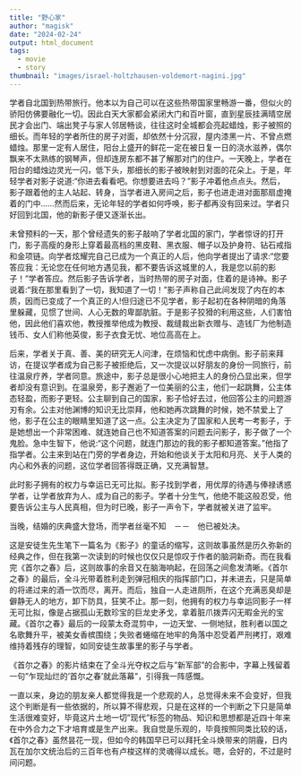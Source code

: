 ```yaml
---
title: "野心家"
author: "magisk"
date: "2024-02-24"
output: html_document
tags: 
  - movie
  - story
thumbnail: "images/israel-holtzhausen-voldemort-nagini.jpg"
---
```


<!--more-->

学者自北国到热带旅行。他本以为自己可以在这些热带国家里畅游一番，但似火的骄阳仿佛要融化一切。因此白天大家都会紧闭大门和百叶窗，直到星辰挂满晴空居民才会出门、端出凳子与家人邻居畅谈，往往这时全城都会亮起蜡烛，影子被照的细长。而年轻的学者所住的房子对面，却依然十分沉寂，屋内漆黑一片、不曾点燃蜡烛。那里一定有人居住，阳台上盛开的鲜花一定在被日复一日的浇水滋养，偶尔飘来不太熟练的钢琴声，但却连房东都不甚了解那对门的住户。一天晚上，学者在阳台的蜡烛边灵光一闪，低下头，那细长的影子被映射到对面的花朵上。于是，年轻学者对影子说道:"你进去看看吧。你想要进去吗？"影子冲着他点点头。然后，影子跟着他的主人站起、转身，当学者进入房间之后，影子也进走进对面那扇虚掩着的门中......然而后来，无论年轻的学者如何呼唤，影子都再没有回来过。学者只好回到北国，他的新影子便又逐渐长出。

未曾预料的一天，那个曾经遗失的影子敲响了学者北国的家门，学者惊讶的打开门，影子高瘦的身形上穿着最高档的黑皮鞋、黑衣服、帽子以及护身符、钻石戒指和金项链。向学者炫耀完自己已成为一个真正的人后，他向学者提出了请求:"您要答应我：无论您在任何地方遇见我，都不要告诉这城里的人，我是您以前的影子！"学者答应。然后影子告诉学者，当时热带的房子对面，住着的是诗神。影子说着:"我在那里看到了一切，我知道了一切！"影子声称自己此间发现了内在的本质，因而已变成了一个真正的人!但归途已不见学者，影子起初在各种阴暗的角落里躲藏，见惯了世间、人心无数的卑鄙肮脏。于是影子狡猾的利用这些，人们害怕他，因此他们喜欢他，教授推举他成为教授、裁缝裁出新衣赠与、造钱厂为他制造钱币、女人们称他英俊，影子衣食无忧、地位高高在上。

后来，学者关于真、善、美的研究无人问津，在烦恼和忧虑中病倒。影子前来拜访，在提议学者成为自己影子被拒绝后，又一次提议以好朋友的身份一同旅行，前往温泉疗养，学者同意。旅途中，影子总是很小心地把主人的身份凸显出来，但学者却没有意识到。在温泉旁，影子邂逅了一位美丽的公主，他们一起跳舞，公主体态轻盈，而影子更轻。公主聊到自己的国家，影子恰好去过，他回答公主的问题游刃有余。公主对他渊博的知识无比崇拜，他和她再次跳舞的时候，她不禁爱上了他，影子在公主的眼睛里知道了这一点。公主决定为了国家和人民考一考影子，于是她想出一个非常困难、就连她自己也不知道答案的问题去问影子，影子做了一个鬼脸。急中生智下，他说:"这个问题，就连门那边的我的影子都知道答案。"他指了指学者。公主来到站在门旁的学者身边，开始和他谈关于太阳和月亮、关于人类的内心和外表的问题，这位学者回答得既正确，又充满智慧。

此时影子拥有的权力与幸运已无可比拟。影子找到学者，用优厚的待遇与俸禄诱惑学者，让学者放弃为人、成为自己的影子。学者十分生气，他绝不能这般忍受，他要告诉公主与人民真相，但为时已晚，影子一声令下，学者就被关进了监牢。

当晚，结婚的庆典盛大登场，而学者丝毫不知　－－　他已被处决。 

这是安徒生先生笔下一篇名为《影子》的童话的缩写，这则故事虽然是历久弥新的经典之作，但在我第一次读到的时候也仅仅只是惊叹于作者的脑洞新奇。而在我看完《首尔之春》后，这则故事的余音又在脑海响起，在回荡之间愈发清晰。《首尔之春》的最后，全斗光带着胜利走到弹冠相庆的指挥部门口，并未进去，只是简单的将递过来的酒一饮而尽，离开。而后，独自一人走进厕所，在这个充满恶臭却是僻静无人的地方，卸下防具，狂笑不止。那一刻，他拥有的权力与幸运同影子一样无可比拟，像是占据孤山无数珍宝的巨龙史矛戈，拿着脏爪拨弄闪无暇金光的宝藏。《首尔之春》最后的一段蒙太奇混剪中，一边天堂、一侧地狱，胜利者以国之名歌舞升平，被美女香槟围绕；失败者蜷缩在地牢的角落中忍受着严刑拷打，艰难维持着残存的理智，如同安徒生故事里的影子与学者。

《首尔之春》的影片结束在了全斗光夺权之后与"新军部"的合影中，字幕上残留着一句"乍现灿烂的'首尔之春'就此落幕"，引得我一阵感慨。

一直以来，身边的朋友亲人都觉得我是一个悲观的人，总觉得未来不会变好，但我这个判断是有一些依据的，所以算不得悲观，只是在这样的一个判断之下只是简单生活很难变好，毕竟这片土地一切"现代"标签的物品、知识和思想都是近四十年来在中外合力之下才培育或是生产出来。我自觉是乐观的，毕竟按照同类比较的话，《首尔之春》虽然昙花一现，但如今的韩国早已可以拜托全斗焕带来的阴霾，日内瓦在加尔文统治后的三百年也有卢梭这样的灵魂得以成长。嗯，会好的，不过是时间问题。